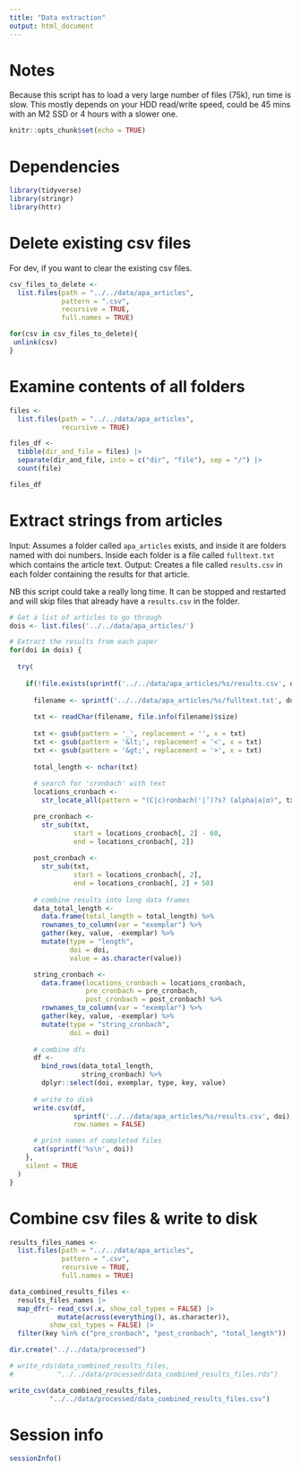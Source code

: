 ```yaml
---
title: "Data extraction"
output: html_document
---
```


# Notes

Because this script has to load a very large number of files (75k), run time is slow. This mostly depends on your HDD read/write speed, could be 45 mins with an M2 SSD or 4 hours with a slower one.

```r
knitr::opts_chunk$set(echo = TRUE)
```

# Dependencies

```r

library(tidyverse)
library(stringr)
library(httr)

```

# Delete existing csv files

For dev, if you want to clear the existing csv files.

```r

csv_files_to_delete <- 
  list.files(path = "../../data/apa_articles", 
             pattern = ".csv", 
             recursive = TRUE, 
             full.names = TRUE)

for(csv in csv_files_to_delete){
 unlink(csv)
}

```

# Examine contents of all folders

```r

files <- 
  list.files(path = "../../data/apa_articles", 
             recursive = TRUE)

files_df <- 
  tibble(dir_and_file = files) |>
  separate(dir_and_file, into = c("dir", "file"), sep = "/") |>
  count(file)

files_df

```

# Extract strings from articles

Input: Assumes a folder called `apa_articles` exists, and inside it are folders named with doi numbers. Inside each folder is a file called `fulltext.txt` which contains the article text.
Output: Creates a file called `results.csv` in each folder containing the results for that article.

NB this script could take a really long time. It can be stopped and restarted and will skip files that already have a `results.csv` in the folder. 

```r

# Get a list of articles to go through
dois <- list.files('../../data/apa_articles/') 

# Extract the results from each paper
for(doi in dois) {
  
  try(
    
    if(!file.exists(sprintf('../../data/apa_articles/%s/results.csv', doi))) {  
      
      filename <- sprintf('../../data/apa_articles/%s/fulltext.txt', doi)  
      
      txt <- readChar(filename, file.info(filename)$size)
      
      txt <- gsub(pattern = '_', replacement = '', x = txt)
      txt <- gsub(pattern = '&lt;', replacement = '<', x = txt)
      txt <- gsub(pattern = '&gt;', replacement = '>', x = txt)
      
      total_length <- nchar(txt)
      
      # search for 'cronbach' with text
      locations_cronbach <- 
        str_locate_all(pattern = "(C|c)ronbach('|’)?s? (alpha|a|α)", txt)[[1]]

      pre_cronbach <- 
        str_sub(txt,
                start = locations_cronbach[, 2] - 60,
                end = locations_cronbach[, 2])
      
      post_cronbach <- 
        str_sub(txt,
                start = locations_cronbach[, 2],
                end = locations_cronbach[, 2] + 50)
      
      # combine results into long data frames
      data_total_length <- 
        data.frame(total_length = total_length) %>%
        rownames_to_column(var = "exemplar") %>%
        gather(key, value, -exemplar) %>%
        mutate(type = "length",
               doi = doi,
               value = as.character(value))

      string_cronbach <- 
        data.frame(locations_cronbach = locations_cronbach,
                   pre_cronbach = pre_cronbach,
                   post_cronbach = post_cronbach) %>%
        rownames_to_column(var = "exemplar") %>%
        gather(key, value, -exemplar) %>%
        mutate(type = "string_cronbach",
               doi = doi)
      
      # combine dfs
      df <- 
        bind_rows(data_total_length,
                  string_cronbach) %>%
        dplyr::select(doi, exemplar, type, key, value)
      
      # write to disk
      write.csv(df, 
                sprintf('../../data/apa_articles/%s/results.csv', doi),
                row.names = FALSE)

      # print names of completed files
      cat(sprintf('%s\n', doi)) 
    },
    silent = TRUE
  )
}

```

# Combine csv files & write to disk

```r

results_files_names <- 
  list.files(path = "../../data/apa_articles", 
             pattern = ".csv", 
             recursive = TRUE, 
             full.names = TRUE)

data_combined_results_files <- 
  results_files_names |>
  map_dfr(~ read_csv(.x, show_col_types = FALSE) |> 
            mutate(across(everything(), as.character)), 
          show_col_types = FALSE) |>
  filter(key %in% c("pre_cronbach", "post_cronbach", "total_length"))

dir.create("../../data/processed")

# write_rds(data_combined_results_files,
#           "../../data/processed/data_combined_results_files.rds")

write_csv(data_combined_results_files,
          "../../data/processed/data_combined_results_files.csv")

```

# Session info

```r

sessionInfo()

```
